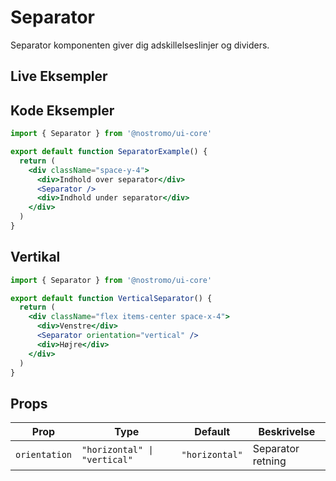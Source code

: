 
# Separator

Separator komponenten giver dig adskillelseslinjer og dividers.

## Live Eksempler

<StorybookEmbed story="components-separator--default" />

<StorybookEmbed story="components-separator--vertical" />

<StorybookEmbed story="components-separator--in-context" />

## Kode Eksempler

```jsx
import { Separator } from '@nostromo/ui-core'

export default function SeparatorExample() {
  return (
    <div className="space-y-4">
      <div>Indhold over separator</div>
      <Separator />
      <div>Indhold under separator</div>
    </div>
  )
}
```

## Vertikal

```jsx
import { Separator } from '@nostromo/ui-core'

export default function VerticalSeparator() {
  return (
    <div className="flex items-center space-x-4">
      <div>Venstre</div>
      <Separator orientation="vertical" />
      <div>Højre</div>
    </div>
  )
}
```

## Props

| Prop | Type | Default | Beskrivelse |
|------|------|---------|-------------|
| `orientation` | `"horizontal" \| "vertical"` | `"horizontal"` | Separator retning |
